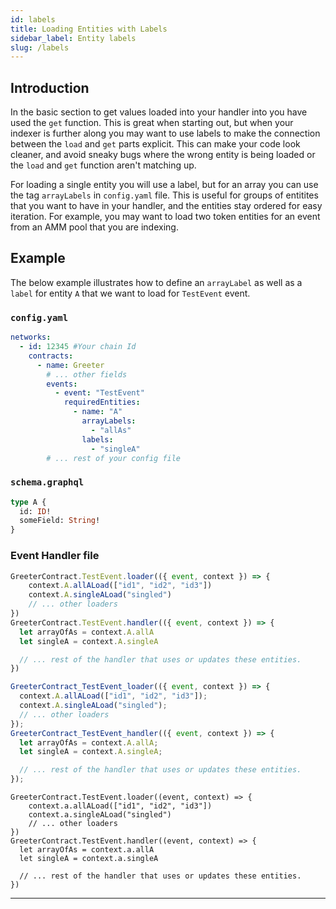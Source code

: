 ```yaml
---
id: labels
title: Loading Entities with Labels
sidebar_label: Entity labels
slug: /labels
---
```



## Introduction

In the basic section to get values loaded into your handler into you have used the `get` function. This is great when starting out, but when your indexer is further along you may want to use labels to make the connection between the `load` and `get` parts explicit. This can make your code look cleaner, and avoid sneaky bugs where the wrong entity is being loaded or the `load` and `get` function aren't matching up.

For loading a single entity you will use a label, but for an array you can use the tag `arrayLabels` in `config.yaml` file. This is useful for groups of entitites that you want to have in your handler, and the entities stay ordered for easy iteration. For example, you may want to load two token entities for an event from an AMM pool that you are indexing.

## Example

The below example illustrates how to define an `arrayLabel` as well as a `label` for entity `A` that we want to load for `TestEvent` event.

### `config.yaml`

```yaml
networks:
  - id: 12345 #Your chain Id
    contracts:
      - name: Greeter
        # ... other fields
        events:
          - event: "TestEvent"
            requiredEntities:
              - name: "A"
                arrayLabels:
                  - "allAs"
                labels:
                  - "singleA"
        # ... rest of your config file
```

### `schema.graphql`

```graphql
type A {
  id: ID!
  someField: String!
}
```

### Event Handler file

<Tabs>
<TabItem value="javascript" label="Javascript">

```javascript
GreeterContract.TestEvent.loader(({ event, context }) => {
    context.A.allALoad(["id1", "id2", "id3"])
    context.A.singleALoad("singled")
    // ... other loaders
})
GreeterContract.TestEvent.handler(({ event, context }) => {
  let arrayOfAs = context.A.allA
  let singleA = context.A.singleA

  // ... rest of the handler that uses or updates these entities.
})
```

  </TabItem>
  <TabItem value="typescript" label="Typescript">

```typescript
GreeterContract_TestEvent_loader(({ event, context }) => {
  context.A.allALoad(["id1", "id2", "id3"]);
  context.A.singleALoad("singled");
  // ... other loaders
});
GreeterContract_TestEvent_handler(({ event, context }) => {
  let arrayOfAs = context.A.allA;
  let singleA = context.A.singleA;

  // ... rest of the handler that uses or updates these entities.
});
```

  </TabItem>
  <TabItem value="rescript" label="Rescript">

```rescript
GreeterContract.TestEvent.loader((event, context) => {
    context.a.allALoad(["id1", "id2", "id3"])
    context.a.singleALoad("singled")
    // ... other loaders
})
GreeterContract.TestEvent.handler((event, context) => {
  let arrayOfAs = context.a.allA
  let singleA = context.a.singleA

  // ... rest of the handler that uses or updates these entities.
})
```

  </TabItem>
</Tabs>

---
